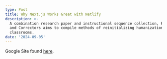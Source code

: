 ```yaml
---
type: Post
title: Why Next.js Works Great with Netlify
description: >-
  A combination research paper and instructional sequence collection, Predictors
  and Correctors aims to compile methods of reinitializing humanization in math
  classrooms.
date: '2024-09-05'
---
```

Google Site found [here](https://sites.google.com/stmarys-ca.edu/predictorsandcorrectors?usp=sharing). 
